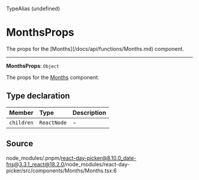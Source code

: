 <SectionTitle>TypeAlias (undefined)</SectionTitle>

# MonthsProps

<Description>
  The props for the [Months](/docs/api/functions/Months.md) component.
</Description>

---

<a id="undefined" name="undefined"></a>

<SignatureMemberIdentifier>**MonthsProps**: `Object`</SignatureMemberIdentifier>

The props for the [Months](/docs/api/functions/Months.md) component.

## Type declaration

| Member     | Type        | Description |
| :--------- | :---------- | :---------- |
| `children` | `ReactNode` | -           |

## Source

node_modules/.pnpm/react-day-picker@8.10.0_date-fns@3.3.1_react@18.2.0/node_modules/react-day-picker/src/components/Months/Months.tsx:6
